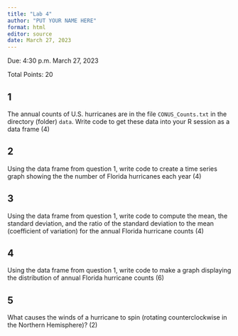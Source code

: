```yaml
---
title: "Lab 4"
author: "PUT YOUR NAME HERE"
format: html
editor: source
date: March 27, 2023
---
```


Due: 4:30 p.m. March 27, 2023

Total Points: 20

## 1 
The annual counts of U.S. hurricanes are in the file `CONUS_Counts.txt` in the directory (folder) `data`. Write code to get these data into your R session as a data frame (4)

## 2
Using the data frame from question 1, write code to create a time series graph showing the the number of Florida hurricanes each year (4)

## 3
Using the data frame from question 1, write code to compute the mean, the standard deviation, and the ratio of the standard deviation to the mean (coefficient of variation) for the annual Florida hurricane counts (4)

## 4 
Using the data frame from question 1, write code to make a graph displaying the distribution of annual Florida hurricane counts (6)

## 5
What causes the winds of a hurricane to spin (rotating counterclockwise in the Northern Hemisphere)? (2)
